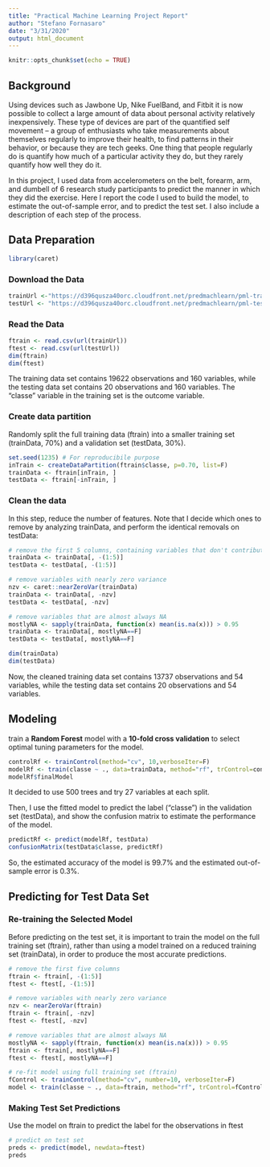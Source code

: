 ```yaml
---
title: "Practical Machine Learning Project Report"
author: "Stefano Fornasaro"
date: "3/31/2020"
output: html_document
---
```


```r
knitr::opts_chunk$set(echo = TRUE)
```

## Background

Using devices such as Jawbone Up, Nike FuelBand, and Fitbit it is now possible to collect a large amount of data about personal activity relatively inexpensively. These type of devices are part of the quantified self movement – a group of enthusiasts who take measurements about themselves regularly to improve their health, to find patterns in their behavior, or because they are tech geeks. One thing that people regularly do is quantify how much of a particular activity they do, but they rarely quantify how well they do it.  

In this project, I used data from accelerometers on the belt, forearm, arm, and dumbell of 6 research study participants to predict the manner in which they did the exercise. Here I report the code I used to build the model, to estimate the out-of-sample error, and to predict the test set. I also include a description of each step of the process.

## Data Preparation
```r
library(caret)
```
### Download the Data
```r
trainUrl <-"https://d396qusza40orc.cloudfront.net/predmachlearn/pml-training.csv"
testUrl <- "https://d396qusza40orc.cloudfront.net/predmachlearn/pml-testing.csv"

```  
### Read the Data
```r
ftrain <- read.csv(url(trainUrl))
ftest <- read.csv(url(testUrl))
dim(ftrain)
dim(ftest)
```
The training data set contains 19622 observations and 160 variables, while the testing data set contains 20 observations and 160 variables. The "classe" variable in the training set is the outcome variable. 

### Create data partition
Randomly split the full training data (ftrain) into a smaller training set (trainData, 70%) and a validation set (testData, 30%). 

```r
set.seed(1235) # For reproducibile purpose
inTrain <- createDataPartition(ftrain$classe, p=0.70, list=F)
trainData <- ftrain[inTrain, ]
testData <- ftrain[-inTrain, ]
```


### Clean the data
In this step, reduce the number of features. Note that I decide which ones to remove by analyzing trainData, and perform the identical removals on testData:

```r
# remove the first 5 columns, containing variables that don't contribute much to the accelerometer measurements (X, user_name, raw_timestamp_part_1, raw_timestamp_part_2, cvtd_timestamp)
trainData <- trainData[, -(1:5)]
testData <- testData[, -(1:5)]

# remove variables with nearly zero variance
nzv <- caret::nearZeroVar(trainData)
trainData <- trainData[, -nzv]
testData <- testData[, -nzv]

# remove variables that are almost always NA
mostlyNA <- sapply(trainData, function(x) mean(is.na(x))) > 0.95
trainData <- trainData[, mostlyNA==F]
testData <- testData[, mostlyNA==F]

dim(trainData)
dim(testData)

```

Now, the cleaned training data set contains 13737 observations and 54 variables, while the testing data set contains 20 observations and 54 variables.


## Modeling
train a **Random Forest** model with a **10-fold cross validation** to select optimal tuning parameters for the model.  
```r
controlRf <- trainControl(method="cv", 10,verboseIter=F)
modelRf <- train(classe ~ ., data=trainData, method="rf", trControl=controlRf)
modelRf$finalModel
```

It decided to use 500 trees and try 27 variables at each split.

Then, I use the fitted model to predict the label (“classe”) in the validation set (testData), and show the confusion matrix to estimate the performance of the model.

```r
predictRf <- predict(modelRf, testData)
confusionMatrix(testData$classe, predictRf)

```
So, the estimated accuracy of the model is 99.7% and the estimated out-of-sample error is 0.3%.

## Predicting for Test Data Set

### Re-training the Selected Model
Before predicting on the test set, it is important to train the model on the full training set (ftrain), rather than using a model trained on a reduced training set (trainData), in order to produce the most accurate predictions. 


```r
# remove the first five columns
ftrain <- ftrain[, -(1:5)]
ftest <- ftest[, -(1:5)]

# remove variables with nearly zero variance
nzv <- nearZeroVar(ftrain)
ftrain <- ftrain[, -nzv]
ftest <- ftest[, -nzv]

# remove variables that are almost always NA
mostlyNA <- sapply(ftrain, function(x) mean(is.na(x))) > 0.95
ftrain <- ftrain[, mostlyNA==F]
ftest <- ftest[, mostlyNA==F]

# re-fit model using full training set (ftrain)
fControl <- trainControl(method="cv", number=10, verboseIter=F)
model <- train(classe ~ ., data=ftrain, method="rf", trControl=fControl)
```  


### Making Test Set Predictions
Use the model on ftrain to predict the label for the observations in ftest
```r
# predict on test set
preds <- predict(model, newdata=ftest)
preds

```
